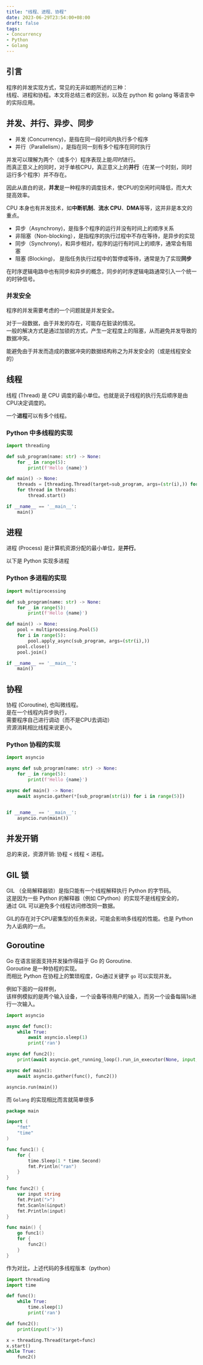 ```yaml
---
title: "线程、进程、协程"
date: 2023-06-29T23:54:00+08:00
draft: false
tags:
- Concurrency
- Python
- Golang
---
```


## 引言

程序的并发实现方式，常见的无非如题所述的三种：  
线程、进程和协程。本文将总结三者的区别，以及在 python 和 golang 等语言中的实际应用。

## 并发、并行、异步、同步

- 并发 (Concurrency)，是指在同一段时间内执行多个程序
- 并行（Parallelism），是指在同一刻有多个程序在同时执行

并发可以理解为两个（或多个）程序表现上能*同时*进行。  
而真正意义上的同时，对于单核CPU，真正意义上的**并行**（在某一个时刻，同时运行多个程序）并不存在。

因此从直白的说，**并发**是一种程序的调度技术，使CPU的空闲时间降低，而大大提高效率。

CPU 本身也有并发技术，如**中断机制**、**流水 CPU**、**DMA**等等，这并非是本文的重点。

- 异步（Asynchrony)，是指多个程序的运行并没有时间上的顺序关系
- 非阻塞（Non-blocking），是指程序的执行过程中不存在等待，是异步的实现
- 同步（Synchrony)，和异步相对，程序的运行有时间上的顺序，通常会有阻塞
- 阻塞 (Blocking)， 是指任务执行过程中的暂停或等待，通常是为了实现**同步**

在时序逻辑电路中也有同步和异步的概念，同步的时序逻辑电路通常引入一个统一的时钟信号。

### 并发安全

程序的并发需要考虑的一个问题就是并发安全。  

对于一段数据，由于并发的存在，可能存在脏读的情况。  
一般的解决方式是通过加锁的方式，产生一定程度上的阻塞，从而避免并发导致的数据冲突。

能避免由于并发而造成的数据冲突的数据结构称之为并发安全的（或是线程安全的）

## 线程

线程 (Thread) 是 CPU 调度的最小单位。也就是说子线程的执行先后顺序是由CPU决定调度的。

一个**进程**可以有多个线程。

### Python 中多线程的实现

```python
import threading

def sub_program(name: str) -> None:
    for _ in range(5):
        print(f'Hello {name}')

def main() -> None:
    threads = [threading.Thread(target=sub_program, args=(str(i),)) for i in range(10)]
    for thread in threads:
        thread.start()

if __name__ == '__main__':
    main()
```

## 进程

进程 (Process) 是计算机资源分配的最小单位，是**并行**。

以下是 Python 实现多进程

### Python 多进程的实现

```python
import multiprocessing

def sub_program(name: str) -> None:
    for _ in range(5):
        print(f'Hello {name}')

def main() -> None:
    pool = multiprocessing.Pool(5)
    for i in range(5):
        pool.apply_async(sub_program, args=(str(i),))
    pool.close()
    pool.join()

if __name__ == '__main__':
    main()
```

## 协程

协程 (Coroutine), 也叫微线程。  
是在一个线程内异步执行，  
需要程序自己进行调动（而不是CPU去调动）  
资源消耗相比线程来说更小。  

### Python 协程的实现

```python
import asyncio

async def sub_program(name: str) -> None:
    for _ in range(5):
        print(f'Hello {name}')

async def main() -> None:
    await asyncio.gather(*[sub_program(str(i)) for i in range(5)])


if __name__ == '__main__':
    asyncio.run(main())
```

## 并发开销

总的来说，资源开销: 协程 < 线程 < 进程。  

## GIL 锁

GIL （全局解释器锁）是指只能有一个线程解释执行 Python 的字节码。  
这是因为一些 Python 的解释器（例如 CPython）的实现不是线程安全的，  
通过 GIL 可以避免多个线程访问修改同一数据。  

GIL的存在对于CPU密集型的任务来说，可能会影响多线程的性能。也是 Python 为人诟病的一点。

## Goroutine

Go 在语言层面支持并发操作得益于 Go 的 Goroutine.  
Goroutine 是一种协程的实现。  
而相比 Python 在协程上的繁琐程度，Go通过关键字 `go` 可以实现并发。

例如下面的一段样例，  
该样例模拟的是两个输入设备，一个设备等待用户的输入，而另一个设备每隔1s进行一次输入。

```python
import asyncio

async def func():
    while True:
        await asyncio.sleep(1)
        print('ran')

async def func2():
    print(await asyncio.get_running_loop().run_in_executor(None, input, '>'))

async def main():
    await asyncio.gather(func(), func2())

asyncio.run(main())
```

而 `Golang` 的实现相比而言就简单很多

```go
package main

import (
	"fmt"
	"time"
)

func func1() {
	for {
		time.Sleep(1 * time.Second)
		fmt.Println("ran")
	}
}

func func2() {
	var input string
	fmt.Print(">")
	fmt.Scanln(&input)
	fmt.Println(input)
}

func main() {
	go func1()
	for {
		func2()
	}
}
```

作为对比，上述代码的多线程版本（python）
```python
import threading
import time

def func():
    while True:
        time.sleep(1)
        print('ran')

def func2():
    print(input('>'))

x = threading.Thread(target=func)
x.start()
while True:
    func2()
```

